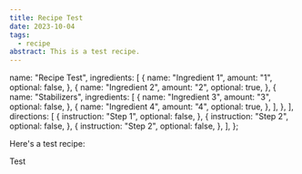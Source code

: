 ```yaml
---
title: Recipe Test
date: 2023-10-04
tags:
  - recipe
abstract: This is a test recipe.
---
```


  name: "Recipe Test",
  ingredients: [
    {
      name: "Ingredient 1",
      amount: "1",
      optional: false,
    },
    {
      name: "Ingredient 2",
      amount: "2",
      optional: true,
    },
    {
      name: "Stabilizers",
      ingredients: [
        {
          name: "Ingredient 3",
          amount: "3",
          optional: false,
        },
        {
          name: "Ingredient 4",
          amount: "4",
          optional: true,
        },
      ],
    },
  ],
  directions: [
    {
      instruction: "Step 1",
      optional: false,
    },
    {
      instruction: "Step 2",
      optional: false,
    },
    {
      instruction: "Step 2",
      optional: false,
    },
  ],
};

Here's a test recipe:

<Recipe recipe={recipe}>

Test

</Recipe>
